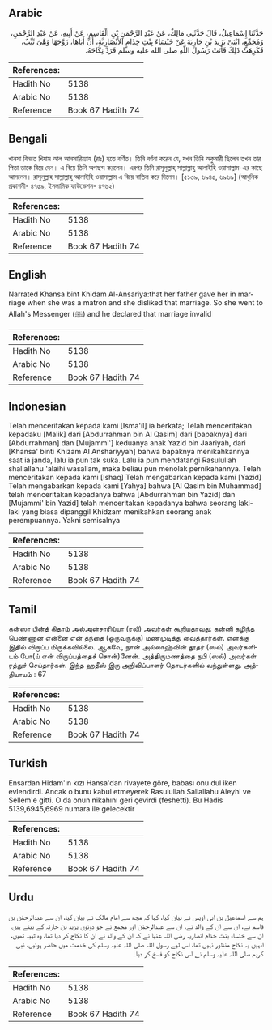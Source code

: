 ## Arabic


<div dir="rtl" lang="ar" style={{fontSize:'larger',backgroundColor:'#f8f9fa',padding:20}}>
حَدَّثَنَا إِسْمَاعِيلُ، قَالَ حَدَّثَنِي مَالِكٌ، عَنْ عَبْدِ الرَّحْمَنِ بْنِ الْقَاسِمِ، عَنْ أَبِيهِ، عَنْ عَبْدِ الرَّحْمَنِ، وَمُجَمِّعٍ، ابْنَىْ يَزِيدَ بْنِ جَارِيَةَ عَنْ خَنْسَاءَ بِنْتِ خِذَامٍ الأَنْصَارِيَّةِ، أَنَّ أَبَاهَا، زَوَّجَهَا وَهْىَ ثَيِّبٌ، فَكَرِهَتْ ذَلِكَ فَأَتَتْ رَسُولَ اللَّهِ صلى الله عليه وسلم فَرَدَّ نِكَاحَهُ‏.‏
</div>
<div style={{backgroundColor:'#f8f9fa',padding:20, marginBottom: 10}}><table> <thead> <tr> <th>References:</th> <th></th> </tr> </thead> <tbody><tr><td>Hadith No</td><td>5138</td></tr><tr><td>Arabic No</td><td>5138</td></tr><tr><td>Reference</td><td>Book 67 Hadith 74</td></tr></tbody></table></div>

## Bengali


<div dir="ltr" lang="bn" style={{fontSize:'larger',backgroundColor:'#f8f9fa',padding:20}}>
খানসা বিনতে খিযাম আল আনসারিয়্যাহ (রাঃ) হতে বর্ণিত। তিনি বর্ণনা করেন যে, যখন তিনি অকুমারী ছিলেন তখন তার পিতা তাকে বিয়ে দেন। এ বিয়ে তিনি অপছন্দ করলেন। এরপর তিনি রাসূলুল্লাহ্ সাল্লাল্লাহু আলাইহি ওয়াসাল্লাম-এর কাছে আসলেন। রাসূলুল্লাহ সাল্লাল্লাহু আলাইহি ওয়াসাল্লাম এ বিয়ে বাতিল করে দিলেন। [৫১৩৯, ৬৯৪৫, ৬৯৬৯] (আধুনিক প্রকাশনী- ৪৭৫৯, ইসলামিক ফাউন্ডেশন- ৪৭৬২)
</div>
<div style={{backgroundColor:'#f8f9fa',padding:20, marginBottom: 10}}><table> <thead> <tr> <th>References:</th> <th></th> </tr> </thead> <tbody><tr><td>Hadith No</td><td>5138</td></tr><tr><td>Arabic No</td><td>5138</td></tr><tr><td>Reference</td><td>Book 67 Hadith 74</td></tr></tbody></table></div>

## English


<div dir="ltr" lang="en" style={{fontSize:'larger',backgroundColor:'#f8f9fa',padding:20}}>
Narrated Khansa bint Khidam Al-Ansariya:that her father gave her in marriage when she was a matron and she disliked that marriage. So she went to Allah's Messenger (ﷺ) and he declared that marriage invalid
</div>
<div style={{backgroundColor:'#f8f9fa',padding:20, marginBottom: 10}}><table> <thead> <tr> <th>References:</th> <th></th> </tr> </thead> <tbody><tr><td>Hadith No</td><td>5138</td></tr><tr><td>Arabic No</td><td>5138</td></tr><tr><td>Reference</td><td>Book 67 Hadith 74</td></tr></tbody></table></div>

## Indonesian


<div dir="ltr" lang="id" style={{fontSize:'larger',backgroundColor:'#f8f9fa',padding:20}}>
Telah menceritakan kepada kami [Isma'il] ia berkata; Telah menceritakan kepadaku [Malik] dari [Abdurrahman bin Al Qasim] dari [bapaknya] dari [Abdurrahman] dan [Mujammi'] keduanya anak Yazid bin Jaariyah, dari [Khansa' binti Khizam Al Anshariyyah] bahwa bapaknya menikahkannya saat ia janda, lalu ia pun tak suka. Lalu ia pun mendatangi Rasulullah shallallahu 'alaihi wasallam, maka beliau pun menolak pernikahannya. Telah menceritakan kepada kami [Ishaq] Telah mengabarkan kepada kami [Yazid] Telah mengabarkan kepada kami [Yahya] bahwa [Al Qasim bin Muhammad] telah menceritakan kepadanya bahwa [Abdurrahman bin Yazid] dan [Mujammi' bin Yazid] telah menceritakan kepadanya bahwa seorang laki-laki yang biasa dipanggil Khidzam menikahkan seorang anak perempuannya. Yakni semisalnya
</div>
<div style={{backgroundColor:'#f8f9fa',padding:20, marginBottom: 10}}><table> <thead> <tr> <th>References:</th> <th></th> </tr> </thead> <tbody><tr><td>Hadith No</td><td>5138</td></tr><tr><td>Arabic No</td><td>5138</td></tr><tr><td>Reference</td><td>Book 67 Hadith 74</td></tr></tbody></table></div>

## Tamil


<div dir="ltr" lang="ta" style={{fontSize:'larger',backgroundColor:'#f8f9fa',padding:20}}>
கன்ஸா பின்த் கிதாம் அல்அன்சாரிய்யா (ரலி) அவர்கள் கூறியதாவது: கன்னி கழிந்த பெண்ணான என்னை என் தந்தை (ஒருவருக்கு) மணமுடித்து வைத்தார்கள். எனக்கு இதில் விருப்ப மிருக்கவில்லை. ஆகவே, நான் அல்லாஹ்வின் தூதர் (ஸல்) அவர்களிடம் போ(ய் என் விருப்பத்தைச் சொன்)னேன். அத்திருமணத்தை நபி (ஸல்) அவர்கள் ரத்துச் செய்தார்கள். இந்த ஹதீஸ் இரு அறிவிப்பாளர் தொடர்களில் வந்துள்ளது. அத்தியாயம் : 67
</div>
<div style={{backgroundColor:'#f8f9fa',padding:20, marginBottom: 10}}><table> <thead> <tr> <th>References:</th> <th></th> </tr> </thead> <tbody><tr><td>Hadith No</td><td>5138</td></tr><tr><td>Arabic No</td><td>5138</td></tr><tr><td>Reference</td><td>Book 67 Hadith 74</td></tr></tbody></table></div>

## Turkish


<div dir="ltr" lang="tr" style={{fontSize:'larger',backgroundColor:'#f8f9fa',padding:20}}>
Ensardan Hidam'ın kızı Hansa'dan rivayete göre, babası onu dul iken evlendirdi. Ancak o bunu kabul etmeyerek Rasulullah Sallallahu Aleyhi ve Sellem'e gitti. O da onun nikahını geri çevirdi (feshetti). Bu Hadis 5139,6945,6969 numara ile gelecektir
</div>
<div style={{backgroundColor:'#f8f9fa',padding:20, marginBottom: 10}}><table> <thead> <tr> <th>References:</th> <th></th> </tr> </thead> <tbody><tr><td>Hadith No</td><td>5138</td></tr><tr><td>Arabic No</td><td>5138</td></tr><tr><td>Reference</td><td>Book 67 Hadith 74</td></tr></tbody></table></div>

## Urdu


<div dir="rtl" lang="ur" style={{fontSize:'larger',backgroundColor:'#f8f9fa',padding:20}}>
ہم سے اسماعیل بن ابی اویس نے بیان کیا، کہا کہ مجھ سے امام مالک نے بیان کیا، ان سے عبدالرحمٰن بن قاسم نے، ان سے ان کے والد نے، ان سے عبدالرحمٰن اور مجمع نے جو دونوں یزید بن حارثہ کے بیٹے ہیں، ان سے خنساء بنت خذام انصاریہ رضی اللہ عنہا نے کہ ان کے والد نے ان کا نکاح کر دیا تھا، وہ ثیبہ تھیں، انہیں یہ نکاح منظور نہیں تھا، اس لیے رسول اللہ صلی اللہ علیہ وسلم کی خدمت میں حاضر ہوئیں، نبی کریم صلی اللہ علیہ وسلم نے اس نکاح کو فسخ کر دیا۔
</div>
<div style={{backgroundColor:'#f8f9fa',padding:20, marginBottom: 10}}><table> <thead> <tr> <th>References:</th> <th></th> </tr> </thead> <tbody><tr><td>Hadith No</td><td>5138</td></tr><tr><td>Arabic No</td><td>5138</td></tr><tr><td>Reference</td><td>Book 67 Hadith 74</td></tr></tbody></table></div>